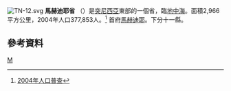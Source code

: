 {{Expand |time=2008-09-24T05:51:13+00:00 }}<!-- 本调用由 {{subst:Expand/auto}} 自动产生。 -->
[[File:TN-12.svg|right]]
'''馬赫迪耶省''' （{{lang-ar|ولاية المهدية|}}）是[[突尼西亞|突尼西亞]]東部的一個省，臨[[地中海|地中海]]。面積2,966平方公里，2004年人口377,853人。<ref>[http://www.ins.nat.tn/carte/result.php?gouvernorat=33&lib_gouvernorat=Sfax&lib_delegation=&delegation=00 2004年人口普查]{{dead link|date=2018年5月 |bot=InternetArchiveBot |fix-attempted=yes }}</ref> 首府[[馬赫迪耶|馬赫迪耶]]。下分十一縣。

== 參考資料 ==
{{Reflist}}

{{突尼西亞行政區劃}}

[[Category:突尼斯行政区划|M]]


{{Africa-geo-stub}}